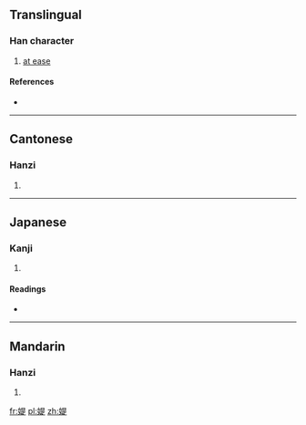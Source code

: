 ==Translingual==

===Han character===
{{Han char|rn=38|rad=女|as=09|sn=12|four=4648<sub>1</sub>|canj=女日一人 (VAMO)|ids=⿰[[女]][[是]]}}

# [[at ease]]

====References====
* {{Han ref|kx=0267.170|dkj=06522|dj=0534.160|hdz=21065.010|uh=5A9E|ud=23198|bh=D8BA|bd=55482}}

----

==Cantonese==

===Hanzi===
{{yue-hanzi|jyut=|y=tai4}}

# {{defn|lang=yue|sort=女09}}

----

==Japanese==

===Kanji===
{{ja-kanji|grade=|rs=女09}}

# {{defn|lang=ja|sort=女09}}

====Readings====
* {{ja-readings|on=[[し]] (shi), [[じ]] (ji), [[てい]] (tei), [[だい]] (dai), [[たい]] (tai), [[た]] (ta)|kun=[[つまびらか]] (tsumabiraka), [[わるがしこい]] (warugashikoi), [[はは]] (haha)}}

----

==Mandarin==

===Hanzi===
{{cmn-hanzi|pin=[[shì]] ([[shi4]]), [[tí]] ([[ti2]])|wg=shih<sup>4</sup>, t'i<sup>2</sup>}}

# {{defn|lang=cmn|sort=女09}}

[[fr:媞]]
[[pl:媞]]
[[zh:媞]]